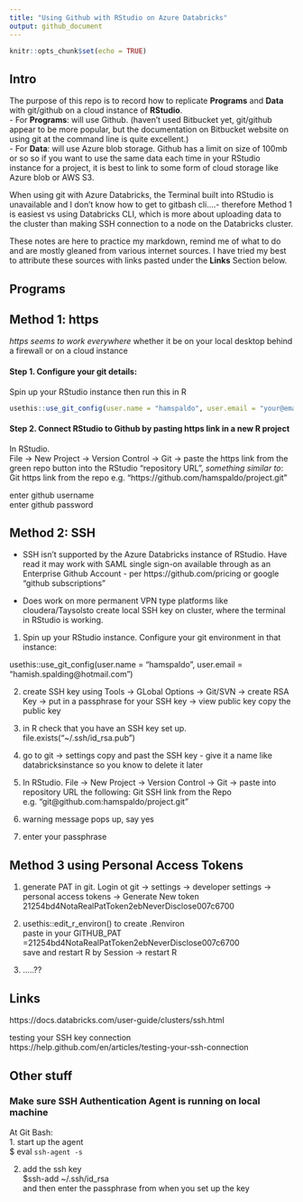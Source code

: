 ```yaml
---
title: "Using Github with RStudio on Azure Databricks"
output: github_document
---
```


```r
knitr::opts_chunk$set(echo = TRUE)
```

## Intro

The purpose of this repo is to record how to replicate **Programs** and **Data** with git/github on a cloud instance of **RStudio**.  
- For **Programs**: will use Github. (haven't used Bitbucket yet, git/github appear to be more popular, but the documentation on Bitbucket website on using git at the command line is quite excellent.)  
- For **Data**: will use Azure blob storage. Github has a limit on size of 100mb or so so if you want to use the same data each time in your RStudio instance for a project, it is best to link to some form of cloud storage like Azure blob or AWS S3.

When using git with Azure Databricks, the Terminal built into RStudio is unavailable and I don't know how to get to gitbash cli....- therefore Method 1 is easiest vs using Databricks CLI, which is more about uploading data to the cluster than making SSH connection to a node on the Databricks cluster.

These notes are here to practice my markdown, remind me of what to do and are mostly gleaned from various internet sources. I have tried my best to attribute these sources with links pasted under the **Links** Section below.  
  
## Programs

## Method 1:  https

_https seems to work everywhere_ whether it be on your local desktop behind a firewall or on a cloud instance

#### Step 1. Configure your git details:  

Spin up your RStudio instance then run this in R
```r
usethis::use_git_config(user.name = "hamspaldo", user.email = "your@email.com")
```
#### Step 2. Connect RStudio to Github by pasting https link in a new R project

In RStudio.  
File -> New Project -> Version Control -> Git -> paste the https link from the green repo button into the RStudio "repository URL", _something similar to_:  
Git https link from the repo e.g. "https://github.com/hamspaldo/project.git"

enter github username  
enter github password

## Method 2: SSH  

- SSH isn't supported by the Azure Databricks instance of RStudio. Have read it may work with SAML single sign-on available through as an Enterprise Github Account - per https://github.com/pricing or google "github subscriptions"  
   
- Does work on more permanent VPN type platforms like cloudera/Taysolsto create local SSH key on cluster, where the terminal in RStudio is working.  


1. Spin up your RStudio instance.
Configure your git environment in that instance:

usethis::use_git_config(user.name = "hamspaldo", user.email = "hamish.spalding@hotmail.com")

2. create SSH key using Tools -> GLobal Options -> Git/SVN -> create RSA Key -> put in a passphrase for your SSH key -> view public key
copy the public key

3. in R check that you have an SSH key set up.
file.exists("~/.ssh/id_rsa.pub")

4. go to git -> settings
copy and past the SSH key - give it a name like databricksinstance so you know to delete it later

5. In RStudio. File -> New Project -> Version Control -> Git -> paste into repository URL the following:
Git SSH link from the Repo e.g. "git@github.com:hamspaldo/project.git"

6. warning message pops up, say yes

7. enter your passphrase  

## Method 3 using Personal Access Tokens

1. generate PAT in git.  Login ot git -> settings -> developer settings -> personal access tokens -> Generate New token
21254bd4NotaRealPatToken2ebNeverDisclose007c6700  

2. usethis::edit_r_environ() to create .Renviron  
paste in your GITHUB_PAT =21254bd4NotaRealPatToken2ebNeverDisclose007c6700  
save and restart R by 
Session -> restart R  

3. .....??  

## Links

https://docs.databricks.com/user-guide/clusters/ssh.html  

testing your SSH key connection
https://help.github.com/en/articles/testing-your-ssh-connection

## Other stuff

### Make sure SSH Authentication Agent is running on local machine  
At Git Bash:  
1. start up the agent  
$ eval `ssh-agent -s`  

2. add the ssh key  
$ssh-add ~/.ssh/id_rsa  
and then enter the passphrase from when you set up the key  



